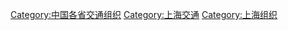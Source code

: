 [[Category:中国各省交通组织|Category:中国各省交通组织]]
[[Category:上海交通|Category:上海交通]]
[[Category:上海组织|Category:上海组织]]